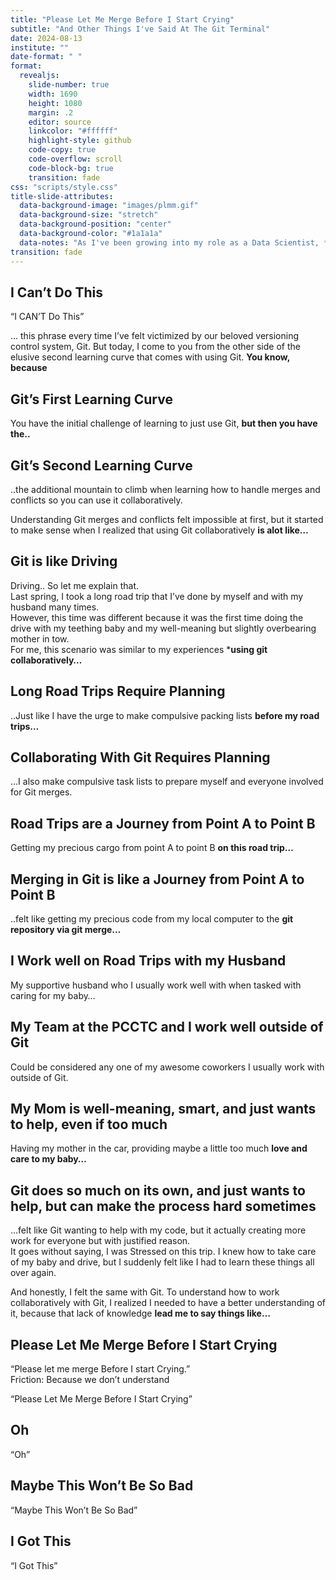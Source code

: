 ```yaml
---
title: "Please Let Me Merge Before I Start Crying"
subtitle: "And Other Things I've Said At The Git Terminal"
date: 2024-08-13
institute: ""
date-format: " "
format:
  revealjs: 
    slide-number: true
    width: 1690
    height: 1080
    margin: .2
    editor: source
    linkcolor: "#ffffff"
    highlight-style: github
    code-copy: true
    code-overflow: scroll
    code-block-bg: true
    transition: fade
css: "scripts/style.css"
title-slide-attributes: 
  data-background-image: "images/plmm.gif"
  data-background-size: "stretch"
  data-background-position: "center"
  data-background-color: "#1a1a1a"
  data-notes: "As I've been growing into my role as a Data Scientist, **I've said..**"
transition: fade
---
```


## I Can't Do This {#section-header background-image="images/1.png" background-size="stretch"}


::: {#bigquote}
"I CAN'T Do This"
:::

:::{.notes}
... this phrase every time I've felt victimized by our beloved versioning control system, Git. But today, I come to you from the other side of the elusive second learning curve that comes with using Git. **You know, because**
::::

## Git's First Learning Curve {#section-header background-image="images/first_curve.png" background-size="stretch"}

:::{.notes}
You have the initial challenge of learning to just use Git, **but then you have the..**
:::
## Git's Second Learning Curve {#section-header background-image="images/second_curve.png" background-size="stretch"}

:::{.notes}
..the additional mountain to climb when learning how to handle merges and conflicts so you can use it collaboratively. <br>

Understanding Git merges and conflicts felt impossible at first, but it started to make sense when I realized that using Git collaboratively **is alot like...**
:::
## Git is like Driving {#section-header background-image="images/git_driving.png" background-size="stretch"}

:::{.notes}
Driving.. So let me explain that.<br>
Last spring, I took a long road trip that I've done by myself and with my husband many times.<br>
However, this time was different because it was the first time doing the drive with my teething baby and my well-meaning but slightly overbearing mother in tow. <br>
For me, this scenario was similar to my experiences ***using git collaboratively...**
:::
## Long Road Trips Require Planning {#section-header background-image="images/prep_1.png" background-size="stretch"}

:::{.notes}
..Just like I have the urge to make compulsive packing lists **before my road trips...**
:::
## Collaborating With Git Requires Planning {#section-header background-image="images/prep_2.png" background-size="stretch"}

:::{.notes}
...I also make compulsive task lists to prepare myself and everyone involved for Git merges.
:::
## Road Trips are a Journey from Point A to Point B {#section-header background-image="images/travel_1.png" background-size="stretch"}

:::{.notes}
Getting my precious cargo from point A to point B **on this road trip...**
:::

## Merging in Git is like a Journey from Point A to Point B {#section-header background-image="images/travel_2.png" background-size="stretch"}

:::{.notes}
..felt like getting my precious code from my local computer to the **git repository via git merge...**
:::
## I Work well on Road Trips with my Husband {#section-header background-image="images/support_1.png" background-size="stretch"}

:::{.notes}
My supportive husband who I usually work well with when tasked with caring for my baby...
:::
## My Team at the PCCTC and I work well outside of Git{#section-header background-image="images/support_2.png" background-size="stretch"}

:::{.notes}
Could be considered any one of my awesome coworkers I usually work with outside of Git. 
:::

## My Mom is well-meaning, smart, and just wants to help, even if too much{#section-header background-image="images/git_1.png" background-size="stretch"}

:::{.notes}
Having my mother in the car, providing maybe a little too much **love and care to my baby... **
:::
## Git does so much on its own, and just wants to help, but can make the process hard sometimes{#section-header background-image="images/git_2.png" background-size="stretch"}

:::{.notes}
...felt like Git wanting to help with my code, but it actually creating more work for everyone but with justified reason.<br>
It goes without saying, I was Stressed on this trip. I knew how to take care of my baby and drive, but I suddenly felt like I had to learn these things all over again.

And honestly, I felt the same with Git. To understand how to work collaboratively with Git, I realized I needed to have a better understanding of it, because that lack of knowledge **lead me to say things like...** 
:::
## Please Let Me Merge Before I Start Crying {#section-header background-image="images/2.png" background-size="stretch"}

:::{.notes}
"Please let me merge Before I start Crying."<br>
Friction: Because we don't understand
:::



::: {#medquote}
"Please Let Me Merge Before I Start Crying"
:::

## Oh {#section-header background-image="images/3.png" background-size="stretch"}

::: {#bigquote}
"Oh"
:::

## Maybe This Won't Be So Bad {#section-header background-image="images/4.png" background-size="stretch"}

::: {#medquote}
"Maybe This Won't Be So Bad"
:::

## I Got This {#section-header background-image="images/5.png" background-size="stretch"}
::: {#bigquote}
"I Got This"
:::
